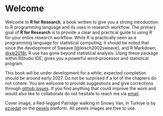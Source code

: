 # Welcome {.unnumbered}
Welcome to **R for Research**, a book written to give you a strong introduction to R programming language and its uses in research workflow. The primary goal of **R for Research** is to provide a clear and practical guide to using R for your entire research workflow. While R is practically seen as a programming language for statistical computing, it should be noted that since the development of Sweave [@leisch2002sweave], and R Markdown, [@xie2018r](https://bookdown.org/yihui/rmarkdown/), R use has gone beyond statistical analysis. Using these package within RStudio IDE, gives you a powerful word-processor and statistical program. 


This book will be under development for a while; expected completion should be around early 2027. Do not be surprised if a lot of the chapters do not cohere. You are welcome to provide suggestions and give corrections through [github issues](https://github.com/xrander/r4r/issues). If you find anything that could improve the work and would also like to collaborate do not hesitate to reach me via [email](mailto:olamideadu@gmail.com).


Cover image, a Red-legged Patridge walking in Snowy Van, in Turkiye is by [ezvedat](https://www.pexels.com/@ezvedat-337111750/) on the [pexels](https://www.pexels.com/@ezvedat-337111750/) platform. All pexels images are free to use.
